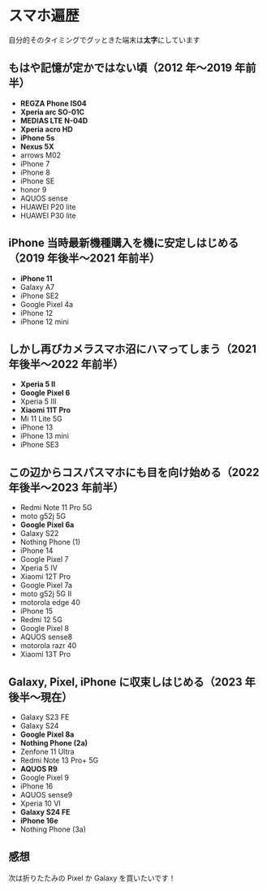 # スマホ遍歴

自分的そのタイミングでグッときた端末は**太字**にしています

## もはや記憶が定かではない頃（2012 年〜2019 年前半）

- **REGZA Phone IS04**
- **Xperia arc SO-01C**
- **MEDIAS LTE N-04D**
- **Xperia acro HD**
- **iPhone 5s**
- **Nexus 5X**
- arrows M02
- iPhone 7
- iPhone 8
- iPhone SE
- honor 9
- AQUOS sense
- HUAWEI P20 lite
- HUAWEI P30 lite

## iPhone 当時最新機種購入を機に安定しはじめる（2019 年後半〜2021 年前半）

- **iPhone 11**
- Galaxy A7
- iPhone SE2
- Google Pixel 4a
- iPhone 12
- iPhone 12 mini

## しかし再びカメラスマホ沼にハマってしまう（2021 年後半〜2022 年前半）

- **Xperia 5 II**
- **Google Pixel 6**
- Xperia 5 III
- **Xiaomi 11T Pro**
- Mi 11 Lite 5G
- iPhone 13
- iPhone 13 mini
- iPhone SE3

## この辺からコスパスマホにも目を向け始める（2022 年後半〜2023 年前半）

- Redmi Note 11 Pro 5G
- moto g52j 5G
- **Google Pixel 6a**
- Galaxy S22
- Nothing Phone (1)
- iPhone 14
- Google Pixel 7
- Xperia 5 IV
- Xiaomi 12T Pro
- Google Pixel 7a
- moto g52j 5G II
- motorola edge 40
- iPhone 15
- Redmi 12 5G
- Google Pixel 8
- AQUOS sense8
- motorola razr 40
- Xiaomi 13T Pro

## Galaxy, Pixel, iPhone に収束しはじめる（2023 年後半〜現在）

- Galaxy S23 FE
- Galaxy S24
- **Google Pixel 8a**
- **Nothing Phone (2a)**
- Zenfone 11 Ultra
- Redmi Note 13 Pro+ 5G
- **AQUOS R9**
- Google Pixel 9
- iPhone 16
- AQUOS sense9
- Xperia 10 VI
- **Galaxy S24 FE**
- **iPhone 16e**
- Nothing Phone (3a)

## 感想

次は折りたたみの Pixel か Galaxy を買いたいです！
